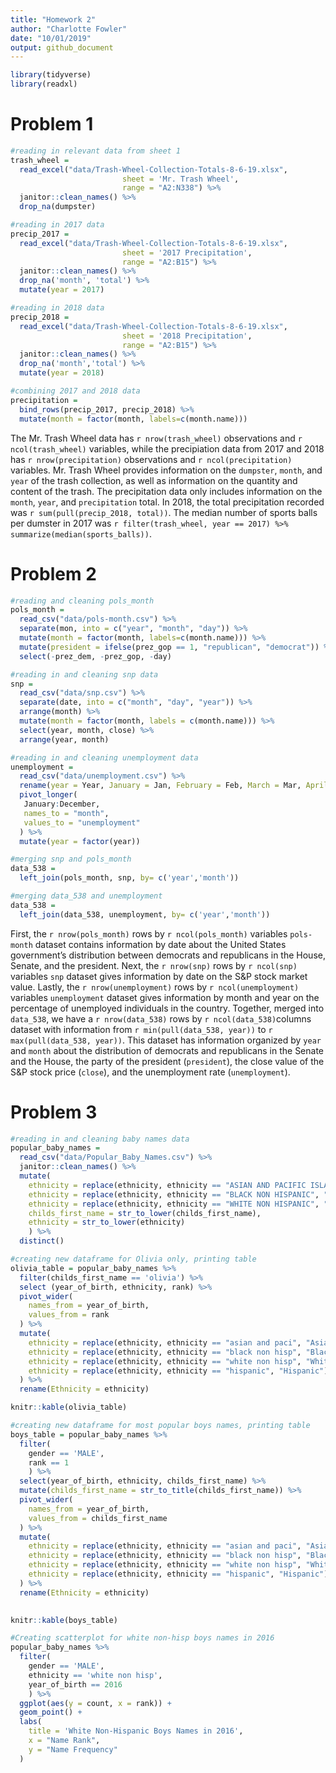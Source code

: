 ```yaml
---
title: "Homework 2"
author: "Charlotte Fowler"
date: "10/01/2019"
output: github_document
---
```


```r
library(tidyverse)
library(readxl)
```


# Problem 1
```r
#reading in relevant data from sheet 1
trash_wheel = 
  read_excel("data/Trash-Wheel-Collection-Totals-8-6-19.xlsx", 
                         sheet = 'Mr. Trash Wheel',
                         range = "A2:N338") %>% 
  janitor::clean_names() %>%  
  drop_na(dumpster)

#reading in 2017 data
precip_2017 =
  read_excel("data/Trash-Wheel-Collection-Totals-8-6-19.xlsx", 
                         sheet = '2017 Precipitation',
                         range = "A2:B15") %>%
  janitor::clean_names() %>% 
  drop_na('month', 'total') %>% 
  mutate(year = 2017)

#reading in 2018 data
precip_2018 =
  read_excel("data/Trash-Wheel-Collection-Totals-8-6-19.xlsx", 
                         sheet = '2018 Precipitation',
                         range = "A2:B15") %>%
  janitor::clean_names() %>% 
  drop_na('month','total') %>% 
  mutate(year = 2018)
```

```r
#combining 2017 and 2018 data
precipitation = 
  bind_rows(precip_2017, precip_2018) %>% 
  mutate(month = factor(month, labels=c(month.name))) 
```


The Mr. Trash Wheel data has `r nrow(trash_wheel)` observations and `r ncol(trash_wheel)` variables, while the precipiation data from 2017 and 2018 has `r nrow(precipitation)` observations and `r ncol(precipitation)` variables. Mr. Trash Wheel provides information on the `dumpster`, `month`, and `year` of the trash collection, as well as information on the quantity and content of the trash. The precipitation data only includes information on the `month`, `year`, and `precipitation` total. 
In 2018, the total precipitation recorded was `r sum(pull(precip_2018, total))`. 
The median number of sports balls per dumster in 2017 was `r filter(trash_wheel, year == 2017) %>% summarize(median(sports_balls))`. 


# Problem 2


```r
#reading and cleaning pols_month
pols_month = 
  read_csv("data/pols-month.csv") %>% 
  separate(mon, into = c("year", "month", "day")) %>% 
  mutate(month = factor(month, labels=c(month.name))) %>% 
  mutate(president = ifelse(prez_gop == 1, "republican", "democrat")) %>% 
  select(-prez_dem, -prez_gop, -day)
```

```r
#reading in and cleaning snp data
snp = 
  read_csv("data/snp.csv") %>% 
  separate(date, into = c("month", "day", "year")) %>% 
  arrange(month) %>% 
  mutate(month = factor(month, labels = c(month.name))) %>% 
  select(year, month, close) %>% 
  arrange(year, month)
```


```r
#reading in and cleaning unemployment data
unemployment = 
  read_csv("data/unemployment.csv") %>% 
  rename(year = Year, January = Jan, February = Feb, March = Mar, April = Apr, June = Jun, July = Jul, August = Aug, September = Sep, October = Oct, November = Nov, December = Dec) %>% 
  pivot_longer(
   January:December,
   names_to = "month",
   values_to = "unemployment"
  ) %>% 
  mutate(year = factor(year))
```

```r
#merging snp and pols_month
data_538 = 
  left_join(pols_month, snp, by= c('year','month'))

#merging data_538 and unemployment
data_538 = 
  left_join(data_538, unemployment, by= c('year','month'))
```


First, the `r nrow(pols_month)` rows by `r ncol(pols_month)` variables `pols-month` dataset contains information by date about the United States government's distribution between democrats and republicans in the House, Senate, and the president. Next, the `r nrow(snp)` rows by `r ncol(snp)` variables `snp` dataset gives information by date on the S&P stock market value. Lastly, the `r nrow(unemployment)` rows by `r ncol(unemployment)` variables `unemployment` dataset gives information by month and year on the percentage of unemployed individuals in the country. 
Together, merged into `data_538`, we have a `r nrow(data_538)` rows by `r ncol(data_538)`columns dataset with information from `r min(pull(data_538, year))` to `r max(pull(data_538, year))`. This dataset has information organized by `year` and `month` about the distribution of democrats and republicans in the Senate and the House, the party of the president (`president`), the close value of the S&P stock price (`close`), and the unemployment rate (`unemployment`).






# Problem 3

```r
#reading in and cleaning baby names data
popular_baby_names = 
  read_csv("data/Popular_Baby_Names.csv") %>% 
  janitor::clean_names() %>% 
  mutate(
    ethnicity = replace(ethnicity, ethnicity == "ASIAN AND PACIFIC ISLANDER", "ASIAN AND PACI"),
    ethnicity = replace(ethnicity, ethnicity == "BLACK NON HISPANIC", "BLACK NON HISP"),
    ethnicity = replace(ethnicity, ethnicity == "WHITE NON HISPANIC", "WHITE NON HISP"),
    childs_first_name = str_to_lower(childs_first_name),
    ethnicity = str_to_lower(ethnicity)
    ) %>% 
  distinct()
```
```r
#creating new dataframe for Olivia only, printing table 
olivia_table = popular_baby_names %>% 
  filter(childs_first_name == 'olivia') %>% 
  select (year_of_birth, ethnicity, rank) %>% 
  pivot_wider(
    names_from = year_of_birth,
    values_from = rank
  ) %>% 
  mutate(
    ethnicity = replace(ethnicity, ethnicity == "asian and paci", "Asian and Pacific Islander"),
    ethnicity = replace(ethnicity, ethnicity == "black non hisp", "Black and Non Hispanic"),
    ethnicity = replace(ethnicity, ethnicity == "white non hisp", "White and Non Hispanic"), 
    ethnicity = replace(ethnicity, ethnicity == "hispanic", "Hispanic")
  ) %>% 
  rename(Ethnicity = ethnicity)

knitr::kable(olivia_table)
```


```r
#creating new dataframe for most popular boys names, printing table
boys_table = popular_baby_names %>% 
  filter(
    gender == 'MALE',
    rank == 1
    ) %>% 
  select(year_of_birth, ethnicity, childs_first_name) %>% 
  mutate(childs_first_name = str_to_title(childs_first_name)) %>% 
  pivot_wider(
    names_from = year_of_birth,
    values_from = childs_first_name
  ) %>% 
  mutate(
    ethnicity = replace(ethnicity, ethnicity == "asian and paci", "Asian and Pacific Islander"),
    ethnicity = replace(ethnicity, ethnicity == "black non hisp", "Black and Non Hispanic"),
    ethnicity = replace(ethnicity, ethnicity == "white non hisp", "White and Non Hispanic"),
    ethnicity = replace(ethnicity, ethnicity == "hispanic", "Hispanic")
  ) %>% 
  rename(Ethnicity = ethnicity)  
  

knitr::kable(boys_table)
```


```r
#Creating scatterplot for white non-hisp boys names in 2016
popular_baby_names %>% 
  filter(
    gender == 'MALE',
    ethnicity == 'white non hisp',
    year_of_birth == 2016
    ) %>% 
  ggplot(aes(y = count, x = rank)) +
  geom_point() + 
  labs(
    title = 'White Non-Hispanic Boys Names in 2016',
    x = "Name Rank",
    y = "Name Frequency"
  )
```





